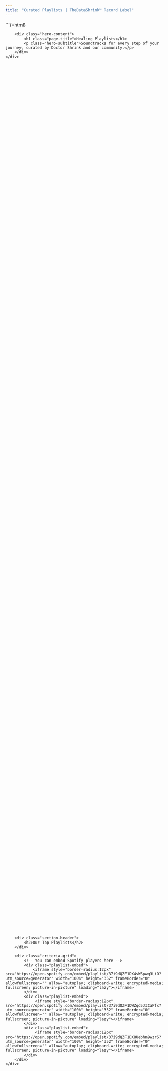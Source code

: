 ```yaml
---
title: "Curated Playlists | TheDataShrink™ Record Label"
---
```


```{=html}
<!-- HERO SECTION -->
<section class="submissions-hero" style="height: 70vh;">
    <div class="container">
        <div class="hero-content">
            <h1 class="page-title">Healing Playlists</h1>
            <p class="hero-subtitle">Soundtracks for every step of your journey, curated by Doctor Shrink and our community.</p>
        </div>
    </div>
</section>

<!-- PLAYLISTS SECTION -->
<section class="criteria-section">
    <div class="container">
        <div class="section-header">
            <h2>Our Top Playlists</h2>
        </div>
        
        <div class="criteria-grid">
            <!-- You can embed Spotify players here -->
            <div class="playlist-embed">
                <iframe style="border-radius:12px" src="https://open.spotify.com/embed/playlist/37i9dQZF1DX4sWSpwq3LiO?utm_source=generator" width="100%" height="352" frameBorder="0" allowfullscreen="" allow="autoplay; clipboard-write; encrypted-media; fullscreen; picture-in-picture" loading="lazy"></iframe>
            </div>
            <div class="playlist-embed">
                 <iframe style="border-radius:12px" src="https://open.spotify.com/embed/playlist/37i9dQZF1DWZqd5JICaPfx?utm_source=generator" width="100%" height="352" frameBorder="0" allowfullscreen="" allow="autoplay; clipboard-write; encrypted-media; fullscreen; picture-in-picture" loading="lazy"></iframe>
            </div>
            <div class="playlist-embed">
                 <iframe style="border-radius:12px" src="https://open.spotify.com/embed/playlist/37i9dQZF1DX8Uebhn9wzrS?utm_source=generator" width="100%" height="352" frameBorder="0" allowfullscreen="" allow="autoplay; clipboard-write; encrypted-media; fullscreen; picture-in-picture" loading="lazy"></iframe>
            </div>
        </div>
    </div>
</section>